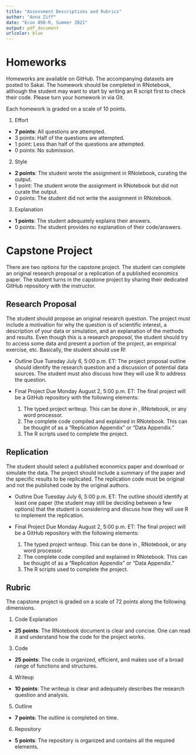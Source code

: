 ```yaml
---
title: "Assessment Descriptions and Rubrics"
author: "Anna Ziff"
date: "Econ 890-R, Summer 2021"
output: pdf_document
urlcolor: blue
---
```


# Homeworks

Homeworks are available on GitHub. The accompanying datasets are posted to Sakai. The homework should be completed in RNotebook, although the student may want to start by writing an R script first to check their code. Please turn your homework in via Git. 

Each homework is graded on a scale of 10 points. 

1. Effort
- **7 points**: All questions are attempted.
- 3 points: Half of the questions are attempted.
- 1 point: Less than half of the questions are attempted.
- 0 points: No submission.

2. Style
- **2 points**: The student wrote the assignment in RNotebook, curating the output.
- 1 point: The student wrote the assignment in RNotebook but did not curate the output.
- 0 points: The student did not write the assignment in RNotebook.


3. Explanation
- **1 points**: The student adequately explains their answers.
- 0 points: The student provides no explanation of their code/answers.

# Capstone Project

There are two options for the capstone project. The student can complete an original research proposal or a replication of a published economics paper. The student turns in the capstone project by sharing their dedicated GitHub repository with the instructor.

## Research Proposal

The student should propose an original research question. The project must include a motivation for why the question is of scientific interest, a description of your data or simulation, and an explanation of the methods and results. Even though this is a research *proposal*, the student should try to access some data and present a portion of the project, an empirical exercise, etc. Basically, the student should use R!

* Outline Due Tuesday July 6, 5:00 p.m. ET: The project proposal outline should identify the research question and a discussion of potential data sources. The student must also discuss how they will use R to address the question. 

* Final Project Due Monday August 2, 5:00 p.m. ET: The final project will be a GitHub repository with the following elements:

    1. The typed project writeup. This can be done in \LaTeX, RNotebook, or any word processor.
    2. The complete code compiled and explained in RNotebook. This can be thought of as a "Replication Appendix" or "Data Appendix."
    3. The R scripts used to complete the project.


## Replication

The student should select a published economics paper and download or simulate the data. The project should include a summary of the paper and the specific results to be replicated. The replication code must be original and not the published code by the original authors. 

* Outline Due Tuesday July 6, 5:00 p.m. ET: The outline should identify at least one paper (the student may still be deciding between a few options) that the student is considering and discuss how they will use R to implement the replication. 
* Final Project Due Monday August 2, 5:00 p.m. ET: The final project will be a GitHub repository with the following elements:

    1. The typed project writeup. This can be done in \LaTeX, RNotebook, or any word processor.
    2. The complete code compiled and explained in RNotebook. This can be thought of as a "Replication Appendix" or "Data Appendix."
    3. The R scripts used to complete the project.

## Rubric

The capstone project is graded on a scale of 72 points along the following dimensions. 

1. Code Explanation
- **25 points**: The RNotebook document is clear and concise. One can read it and understand how the code for the project works.

3. Code
- **25 points**: The code is organized, efficient, and makes use of a broad range of functions and structures.

4. Writeup
- **10 points**: The writeup is clear and adequately describes the research question and analysis.

5.  Outline
- **7 points**: The outline is completed on time.

6. Repository
- **5 points**: The repository is organized and contains all the required elements.


